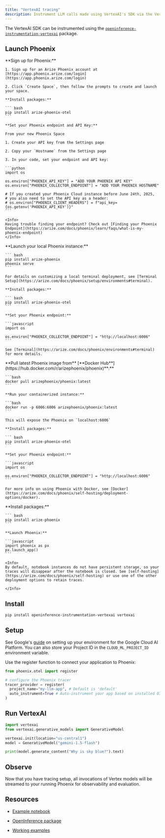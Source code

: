 ```yaml
---
title: "VertexAI tracing"
description: Instrument LLM calls made using VertexAI's SDK via the VertexAIInstrumentor
---
```


The VertexAI SDK can be instrumented using the [`openinference-instrumentation-vertexai`](https://github.com/Arize-ai/openinference/tree/main/python/instrumentation/openinference-instrumentation-vertexai) package.

## Launch Phoenix

<Tabs>
  <Tab title="Phoenix Cloud">
    **Sign up for Phoenix:**

    1. Sign up for an Arize Phoenix account at [https://app.phoenix.arize.com/login](https://app.phoenix.arize.com/login)

    2. Click `Create Space`, then follow the prompts to create and launch your space.

    **Install packages:**

    ``` bash
    pip install arize-phoenix-otel
    ```

    **Set your Phoenix endpoint and API Key:**

    From your new Phoenix Space

    1. Create your API key from the Settings page

    2. Copy your `Hostname` from the Settings page

    3. In your code, set your endpoint and API key:

    ```python
    import os

    os.environ["PHOENIX_API_KEY"] = "ADD YOUR PHOENIX API KEY"
    os.environ["PHOENIX_COLLECTOR_ENDPOINT"] = "ADD YOUR PHOENIX HOSTNAME"

    # If you created your Phoenix Cloud instance before June 24th, 2025,
    # you also need to set the API key as a header:
    # os.environ["PHOENIX_CLIENT_HEADERS"] = f"api_key={os.getenv('PHOENIX_API_KEY')}"
    ```

    <Info>
    Having trouble finding your endpoint? Check out [Finding your Phoenix Endpoint](https://arize.com/docs/phoenix/learn/faqs/what-is-my-phoenix-endpoint)
    </Info>
  </Tab>
  <Tab title="Command Line">
    **Launch your local Phoenix instance:**

    ``` bash
    pip install arize-phoenix
    phoenix serve
    ```

    For details on customizing a local terminal deployment, see [Terminal Setup](https://arize.com/docs/phoenix/setup/environments#terminal).

    **Install packages:**

    ``` bash
    pip install arize-phoenix-otel
    ```

    **Set your Phoenix endpoint:**

    ```javascript
    import os

    os.environ["PHOENIX_COLLECTOR_ENDPOINT"] = "http://localhost:6006"
    ```

    See [Terminal](https://arize.com/docs/phoenix/environments#terminal) for more details.
  </Tab>
  <Tab title="Docker">
    **Pull latest Phoenix image from** [**Docker Hub**](https://hub.docker.com/r/arizephoenix/phoenix)**:**

    ```bash
    docker pull arizephoenix/phoenix:latest
    ```

    **Run your containerized instance:**

    ```bash
    docker run -p 6006:6006 arizephoenix/phoenix:latest
    ```

    This will expose the Phoenix on `localhost:6006`

    **Install packages:**

    ``` bash
    pip install arize-phoenix-otel
    ```

    **Set your Phoenix endpoint:**

    ```javascript
    import os

    os.environ["PHOENIX_COLLECTOR_ENDPOINT"] = "http://localhost:6006"
    ```

    For more info on using Phoenix with Docker, see [Docker](https://arize.com/docs/phoenix/self-hosting/deployment-options/docker).
  </Tab>
    <Tab title="Notebook">
    **Install packages:**

    ``` bash
    pip install arize-phoenix
    ```

    **Launch Phoenix:**

    ```javascript
    import phoenix as px
    px.launch_app()
    ```

    <Info>
    By default, notebook instances do not have persistent storage, so your traces will disappear after the notebook is closed. See [self-hosting](https://arize.com/docs/phoenix/self-hosting) or use one of the other deployment options to retain traces.

    </Info>
  </Tab>
</Tabs>

## Install

```bash
pip install openinference-instrumentation-vertexai vertexai
```

## Setup

See Google's [guide](https://cloud.google.com/vertex-ai/generative-ai/docs/start/quickstarts/quickstart-multimodal#expandable-1) on setting up your environment for the Google Cloud AI Platform. You can also store your Project ID in the `CLOUD_ML_PROJECT_ID` environment variable.

Use the register function to connect your application to Phoenix:

```python
from phoenix.otel import register

# configure the Phoenix tracer
tracer_provider = register(
  project_name="my-llm-app", # Default is 'default'
  auto_instrument=True # Auto-instrument your app based on installed OI dependencies
)
```

## Run VertexAI

```python
import vertexai
from vertexai.generative_models import GenerativeModel

vertexai.init(location="us-central1")
model = GenerativeModel("gemini-1.5-flash")

print(model.generate_content("Why is sky blue?").text)
```

## Observe

Now that you have tracing setup, all invocations of Vertex models will be streamed to your running Phoenix for observability and evaluation.

## Resources

* [Example notebook](https://github.com/Arize-ai/openinference/blob/main/python/instrumentation/openinference-instrumentation-vertexai/examples/basic_generation.py)

* [OpenInference package](https://github.com/Arize-ai/openinference/blob/main/python/instrumentation/openinference-instrumentation-vertexai)

* [Working examples](https://github.com/Arize-ai/openinference/blob/main/python/instrumentation/openinference-instrumentation-vertexai/examples)


